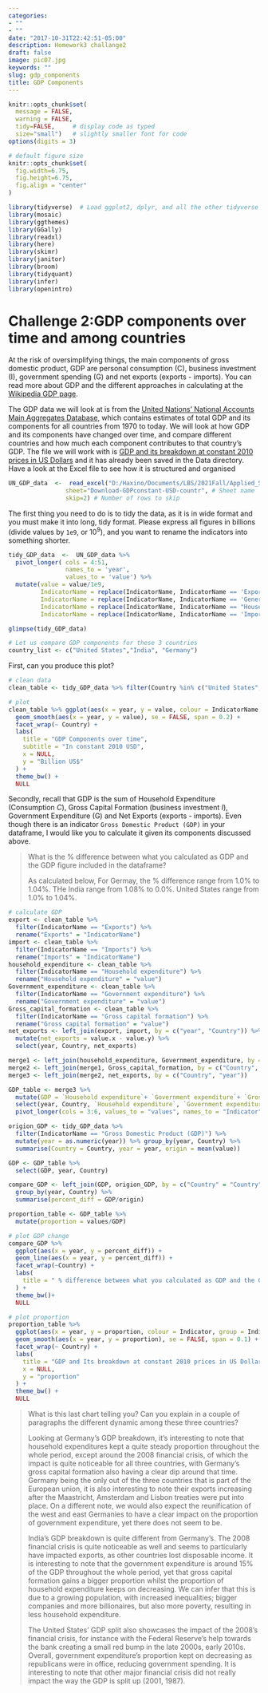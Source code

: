```yaml
---
categories:
- ""
- ""
date: "2017-10-31T22:42:51-05:00"
description: Homework3 challange2
draft: false
image: pic07.jpg
keywords: ""
slug: gdp_components
title: GDP Components
---
```


```r
knitr::opts_chunk$set(
  message = FALSE, 
  warning = FALSE, 
  tidy=FALSE,     # display code as typed
  size="small")   # slightly smaller font for code
options(digits = 3)

# default figure size
knitr::opts_chunk$set(
  fig.width=6.75, 
  fig.height=6.75,
  fig.align = "center"
)
```

```r
library(tidyverse)  # Load ggplot2, dplyr, and all the other tidyverse packages
library(mosaic)
library(ggthemes)
library(GGally)
library(readxl)
library(here)
library(skimr)
library(janitor)
library(broom)
library(tidyquant)
library(infer)
library(openintro)
```

# Challenge 2:GDP components over time and among countries

At the risk of oversimplifying things, the main components of gross domestic product, GDP are personal consumption (C), business investment (I), government spending (G) and net exports (exports - imports). You can read more about GDP and the different approaches in calculating at the [Wikipedia GDP page](https://en.wikipedia.org/wiki/Gross_domestic_product).

The GDP data we will look at is from the [United Nations' National Accounts Main Aggregates Database](https://unstats.un.org/unsd/snaama/Downloads), which contains estimates of total GDP and its components for all countries from 1970 to today. We will look at how GDP and its components have changed over time, and compare different countries and how much each component contributes to that country's GDP. The file we will work with is [GDP and its breakdown at constant 2010 prices in US Dollars](http://unstats.un.org/unsd/amaapi/api/file/6) and it has already been saved in the Data directory. Have a look at the Excel file to see how it is structured and organised

```r

UN_GDP_data  <-  read_excel("D:/Haxino/Documents/LBS/2021Fall/Applied_Stats/am01/data/Download-GDPconstant-USD-countries.xls", # Excel filename
                sheet="Download-GDPconstant-USD-countr", # Sheet name
                skip=2) # Number of rows to skip

```

The first thing you need to do is to tidy the data, as it is in wide format and you must make it into long, tidy format. Please express all figures in billions (divide values by `1e9`, or $10^9$), and you want to rename the indicators into something shorter.

```r
tidy_GDP_data  <-  UN_GDP_data %>%  
  pivot_longer( cols = 4:51,
                names_to = 'year',
                values_to = 'value') %>% 
  mutate(value = value/1e9,
         IndicatorName = replace(IndicatorName, IndicatorName == 'Exports of goods and services', 'Exports'),
         IndicatorName = replace(IndicatorName, IndicatorName == 'General government final consumption expenditure', 'Government expenditure'),
         IndicatorName = replace(IndicatorName, IndicatorName == "Household consumption expenditure (including Non-profit institutions serving households)", 'Household expenditure'),
         IndicatorName = replace(IndicatorName, IndicatorName == 'Imports of goods and services', 'Imports'))

glimpse(tidy_GDP_data)
```

```r
# Let us compare GDP components for these 3 countries
country_list <- c("United States","India", "Germany")
```

First, can you produce this plot?

```r
# clean data
clean_table <- tidy_GDP_data %>% filter(Country %in% c("United States","India", "Germany"), IndicatorName %in% c("Gross capital formation", "Exports", "Government expenditure", "Household expenditure","Imports", ""), year                                  >=1970) %>% mutate(year = as.numeric(year)) 

# plot
clean_table %>% ggplot(aes(x = year, y = value, colour = IndicatorName, group = IndicatorName)) +
  geom_smooth(aes(x = year, y = value), se = FALSE, span = 0.2) +
  facet_wrap(~ Country) +
  labs(
    title = "GDP Components over time",
    subtitle = "In constant 2010 USD",
    x = NULL,
    y = "Billion US$"
  ) +
  theme_bw() +
  NULL
```

Secondly, recall that GDP is the sum of Household Expenditure (Consumption *C*), Gross Capital Formation (business investment *I*), Government Expenditure (G) and Net Exports (exports - imports). Even though there is an indicator `Gross Domestic Product (GDP)` in your dataframe, I would like you to calculate it given its components discussed above.

> What is the % difference between what you calculated as GDP and the GDP figure included in the dataframe?
>
> As calculated below, For Germay, the % difference range from 1.0% to 1.04%. THe India range from 1.08% to 0.0%. United States range from 1.0% to 1.04%.

```r
# calculate GDP
export <- clean_table %>% 
  filter(IndicatorName == "Exports") %>% 
  rename("Exports" = "IndicatorName")
import <- clean_table %>% 
  filter(IndicatorName == "Imports") %>% 
  rename("Imports" = "IndicatorName")
household_expenditure <- clean_table %>% 
  filter(IndicatorName == "Household expenditure") %>% 
  rename("Household expenditure" = "value")
Government_expenditure <- clean_table %>% 
  filter(IndicatorName == "Government expenditure") %>% 
  rename("Government expenditure" = "value")
Gross_capital_formation <- clean_table %>% 
  filter(IndicatorName == "Gross capital formation") %>% 
  rename("Gross capital formation" = "value")
net_exports <- left_join(export, import, by = c("year", "Country")) %>% 
  mutate(net_exports = value.x - value.y) %>% 
  select(year, Country, net_exports)

merge1 <- left_join(household_expenditure, Government_expenditure, by = c("Country", "year"))
merge2 <- left_join(merge1, Gross_capital_formation, by = c("Country", "year")) 
merge3 <- left_join(merge2, net_exports, by = c("Country", "year"))

GDP_table <- merge3 %>% 
  mutate(GDP = `Household expenditure`+ `Government expenditure`+ `Gross capital formation`+ net_exports) %>% 
  select(year, Country, `Household expenditure`, `Government expenditure`, `Gross capital formation`, net_exports, GDP) %>%
  pivot_longer(cols = 3:6, values_to = "values", names_to = "Indicator")

origion_GDP <- tidy_GDP_data %>% 
  filter(IndicatorName == "Gross Domestic Product (GDP)") %>% 
  mutate(year = as.numeric(year)) %>% group_by(year, Country) %>% 
  summarise(Country = Country, year = year, origin = mean(value))

GDP <- GDP_table %>% 
  select(GDP, year, Country)

compare_GDP <- left_join(GDP, origion_GDP, by = c("Country" = "Country", "year" = "year")) %>% 
  group_by(year, Country) %>% 
  summarise(percent_diff = GDP/origin)

proportion_table <- GDP_table %>% 
  mutate(proportion = values/GDP)

# plot GDP change
compare_GDP %>% 
  ggplot(aes(x = year, y = percent_diff)) +
  geom_line(aes(x = year, y = percent_diff)) +
  facet_wrap(~Country) +
  labs(
    title = " % difference between what you calculated as GDP and the GDP figure included in the dataframe"
  ) +
  theme_bw()+
  NULL

# plot proportion 
proportion_table %>% 
  ggplot(aes(x = year, y = proportion, colour = Indicator, group = Indicator)) +
  geom_smooth(aes(x = year, y = proportion), se = FALSE, span = 0.1) +
  facet_wrap(~ Country) +
  labs(
    title = "GDP and Its breakdown at constant 2010 prices in US Dollars",
    x = NULL,
    y = "proportion"
  ) +
  theme_bw() +
  NULL 
```

> What is this last chart telling you? Can you explain in a couple of paragraphs the different dynamic among these three countries?
>
> Looking at Germany's GDP breakdown, it's interesting to note that household expenditures kept a quite steady proportion throughout the whole period, except around the 2008 financial crisis, of which the impact is quite noticeable for all three countries, with Germany's gross capital formation also having a clear dip around that time. Germany being the only out of the three countries that is part of the European union, it is also interesting to note their exports increasing after the Maastricht, Amsterdam and Lisbon treaties were put into place. On a different note, we would also expect the reunification of the west and east Germanies to have a clear impact on the proportion of government expenditure, yet there does not seem to be.
>
> India's GDP breakdown is quite different from Germany's. The 2008 financial crisis is quite noticeable as well and seems to particularly have impacted exports, as other countries lost disposable income. It is interesting to note that the government expenditure is around 15% of the GDP throughout the whole period, yet that gross capital formation gains a bigger proportion whilst the proportion of household expenditure keeps on decreasing. We can infer that this is due to a growing population, with increased inequalities; bigger companies and more billionaires, but also more poverty, resulting in less household expenditure.
>
> The United States' GDP split also showcases the impact of the 2008's financial crisis, for instance with the Federal Reserve's help towards the bank creating a small red bump in the late 2000s, early 2010s. Overall, government expenditure's proportion kept on decreasing as republicans were in office, reducing government spending. It is interesting to note that other major financial crisis did not really impact the way the GDP is split up (2001, 1987).
